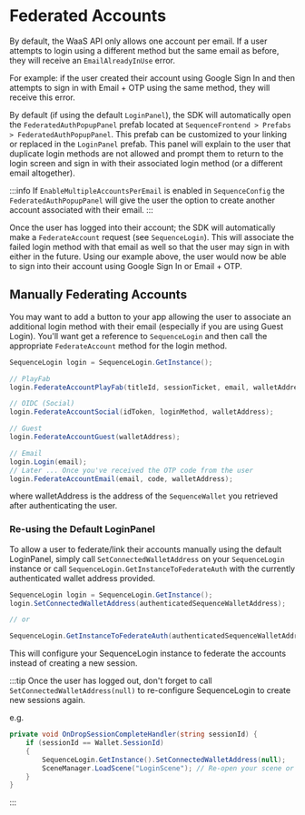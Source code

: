 # Federated Accounts

By default, the WaaS API only allows one account per email. If a user attempts to login using a different method but the same email as before, they will receive an `EmailAlreadyInUse` error.

For example: if the user created their account using Google Sign In and then attempts to sign in with Email + OTP using the same method, they will receive this error.

By default (if using the default `LoginPanel`), the SDK will automatically open the `FederatedAuthPopupPanel` prefab located at `SequenceFrontend > Prefabs > FederatedAuthPopupPanel`. This prefab can be customized to your linking or replaced in the `LoginPanel` prefab. This panel will explain to the user that duplicate login methods are not allowed and prompt them to return to the login screen and sign in with their associated login method (or a different email altogether).

:::info
If `EnableMultipleAccountsPerEmail` is enabled in `SequenceConfig` the `FederatedAuthPopupPanel` will give the user the option to create another account associated with their email.
:::

Once the user has logged into their account; the SDK will automatically make a `FederateAccount` request (see `SequenceLogin`). This will associate the failed login method with that email as well so that the user may sign in with either in the future. Using our example above, the user would now be able to sign into their account using Google Sign In or Email + OTP.

## Manually Federating Accounts

You may want to add a button to your app allowing the user to associate an additional login method with their email (especially if you are using Guest Login). You'll want get a reference to `SequenceLogin` and then call the appropriate `FederateAccount` method for the login method.

```csharp
SequenceLogin login = SequenceLogin.GetInstance();

// PlayFab
login.FederateAccountPlayFab(titleId, sessionTicket, email, walletAddress);

// OIDC (Social)
login.FederateAccountSocial(idToken, loginMethod, walletAddress);

// Guest
login.FederateAccountGuest(walletAddress);

// Email
login.Login(email);
// Later ... Once you've received the OTP code from the user
login.FederateAccountEmail(email, code, walletAddress); 
```
where walletAddress is the address of the `SequenceWallet` you retrieved after authenticating the user.

### Re-using the Default LoginPanel

To allow a user to federate/link their accounts manually using the default LoginPanel, simply call `SetConnectedWalletAddress` on your `SequenceLogin` instance or call `SequenceLogin.GetInstanceToFederateAuth` with the currently authenticated wallet address provided.

```csharp
SequenceLogin login = SequenceLogin.GetInstance();
login.SetConnectedWalletAddress(authenticatedSequenceWalletAddress);

// or

SequenceLogin.GetInstanceToFederateAuth(authenticatedSequenceWalletAddress);
```

This will configure your SequenceLogin instance to federate the accounts instead of creating a new session.

:::tip
Once the user has logged out, don't forget to call `SetConnectedWalletAddress(null)` to re-configure SequenceLogin to create new sessions again.

e.g.

```csharp
private void OnDropSessionCompleteHandler(string sessionId) {
    if (sessionId == Wallet.SessionId)
    {
        SequenceLogin.GetInstance().SetConnectedWalletAddress(null);
        SceneManager.LoadScene("LoginScene"); // Re-open your scene or UI to allow the user to log back in and create a new session here
    }
}
```
:::